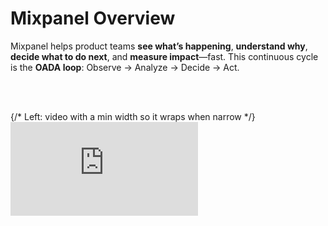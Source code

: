 # Mixpanel Overview
Mixpanel helps product teams **see what’s happening**, **understand why**, **decide what to do next**, and **measure impact**—fast. This continuous cycle is the **OADA loop**: Observe → Analyze → Decide → Act.

<br></br>
<section id="video" aria-label="Mixpanel overview video" style={{ padding: '8px 16px 32px' }}>
  <div
    style={{
      display: 'flex',
      flexWrap: 'wrap',
      gap: 24,
      alignItems: 'center',
    }}
  >
    {/* Left: video with a min width so it wraps when narrow */}
    <div style={{ flex: '1 1 480px', minWidth: 320 }}>
      <div
        style={{
          position: 'relative',
          paddingBottom: '56.25%',
          height: 0,
          overflow: 'hidden',
          borderRadius: '16px',
          boxShadow: '0 4px 20px rgba(0,0,0,0.08)',
        }}
      >
        <iframe
          title="Mixpanel Overview: OADA loop"
          src="https://www.youtube.com/embed/sRQCfmvh3vg"
          frameBorder="0"
          allow="accelerometer; autoplay; clipboard-write; encrypted-media; gyroscope; picture-in-picture; web-share"
          allowFullScreen
          style={{ position: 'absolute', top: 0, left: 0, width: '100%', height: '100%', border: 0 }}
        />
      </div>
    </div>

    {/* Right: text with a flexible basis */}
    <aside style={{ flex: '1 1 320px', minWidth: 280 }}>
      <h2 style={{ marginTop: 0 }}>**See Mixpanel in Action**</h2>
      <p>
        In this 5-minute overview, learn how Mixpanel supports the <strong>Observe → Analyze → Decide → Act</strong> loop
        that drives product innovation.
      </p>
<br></br>
      <a href="https://youtu.be/sRQCfmvh3vg?si=oLrnLyO2ppWK9mzY" style={{ fontWeight: 600 }}>
        Open in YouTube →
      </a>
    </aside>
  </div>
</section>



<section aria-label="OADA loop overview" style="padding:24px 16px">
  <h2 style="text-align:center;margin:0 0 8px">Close the Loop with Mixpanel</h2>
  <p style="text-align:center;margin:0 0 16px">
    See how each step in the loop connects to Mixpanel features and Guides that help you put it into action.
  </p>

  <div style="display:grid;gap:16px;grid-template-columns:repeat(auto-fit,minmax(240px,1fr))">
    <!-- Observe -->
    <a href="https://docs.mixpanel.com/guides/guides-by-use-case/build-a-tracking-strategy" style="text-decoration:none;color:inherit">
      <article style="border:1px solid #E5E7EB;border-radius:16px;padding:16px;background:#fff;box-shadow:0 2px 10px rgba(0,0,0,0.03)">
        <div aria-hidden="true" style="font-size:28px">👀</div>
        <h3 style="margin:8px 0 6px">Observe</h3>
        <p style="margin:0">See what’s happening in your product by tracking the events that matter.</p>
        <div style="margin-top:8px;font-weight:600">Build a tracking strategy →</div>
      </article>
    </a>

    <!-- Analyze -->
    <a href="https://docs.mixpanel.com/guides/guides-by-use-case/ensuring-data-quality" style="text-decoration:none;color:inherit">
      <article style="border:1px solid #E5E7EB;border-radius:16px;padding:16px;background:#fff;box-shadow:0 2px 10px rgba(0,0,0,0.03)">
        <div aria-hidden="true" style="font-size:28px">📊</div>
        <h3 style="margin:8px 0 6px">Analyze</h3>
        <p style="margin:0">Explore funnels, retention, and drivers to find what moves your metrics.</p>
        <div style="margin-top:8px;font-weight:600">Ensure data quality →</div>
      </article>
    </a>

    <!-- Decide -->
    <a href="https://docs.mixpanel.com/guides/guides-by-use-case/driving-product-innovation" style="text-decoration:none;color:inherit">
      <article style="border:1px solid #E5E7EB;border-radius:16px;padding:16px;background:#fff;box-shadow:0 2px 10px rgba(0,0,0,0.03)">
        <div aria-hidden="true" style="font-size:28px">💡</div>
        <h3 style="margin:8px 0 6px">Decide</h3>
        <p style="margin:0">Align on what to change next with dashboards, annotations, and shared insights.</p>
        <div style="margin-top:8px;font-weight:600">Drive product innovation →</div>
      </article>
    </a>

    <!-- Act -->
    <a href="https://docs.mixpanel.com/guides/strategic-playbooks/experimentation-playbook" style="text-decoration:none;color:inherit">
      <article style="border:1px solid #E5E7EB;border-radius:16px;padding:16px;background:#fff;box-shadow:0 2px 10px rgba(0,0,0,0.03)">
        <div aria-hidden="true" style="font-size:28px">🚀</div>
        <h3 style="margin:8px 0 6px">Act</h3>
        <p style="margin:0">Ship improvements and measure impact with experiments and launch tracking.</p>
        <div style="margin-top:8px;font-weight:600">Run experiments →</div>
      </article>
    </a>
  </div>
</section>

